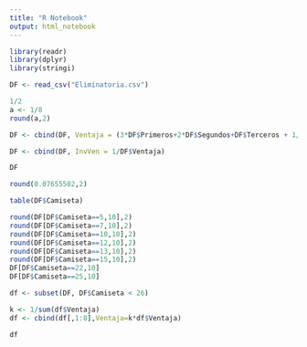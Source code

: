 ```yaml
---
title: "R Notebook"
output: html_notebook
---
```


```r
library(readr)
library(dplyr)
library(stringi)
```

```r
DF <- read_csv("Eliminatoria.csv")
```



```r
1/2
a <- 1/8
round(a,2)
```


```r
DF <- cbind(DF, Ventaja = (3*DF$Primeros+2*DF$Segundos+DF$Terceros + 1/DF$Competencias + 1))
```

```r
DF <- cbind(DF, InvVen = 1/DF$Ventaja)

```



```r
DF
```

```r
round(0.07655502,2)
```

```r
table(DF$Camiseta)
```

```r
round(DF[DF$Camiseta==5,10],2)
round(DF[DF$Camiseta==7,10],2)
round(DF[DF$Camiseta==10,10],2)
round(DF[DF$Camiseta==12,10],2)
round(DF[DF$Camiseta==13,10],2)
round(DF[DF$Camiseta==15,10],2)
DF[DF$Camiseta==22,10]
DF[DF$Camiseta==25,10]

```


```r
df <- subset(DF, DF$Camiseta < 26)
```

```r
k <- 1/sum(df$Ventaja)
df <- cbind(df[,1:8],Ventaja=k*df$Ventaja)
```



```r
df
```

